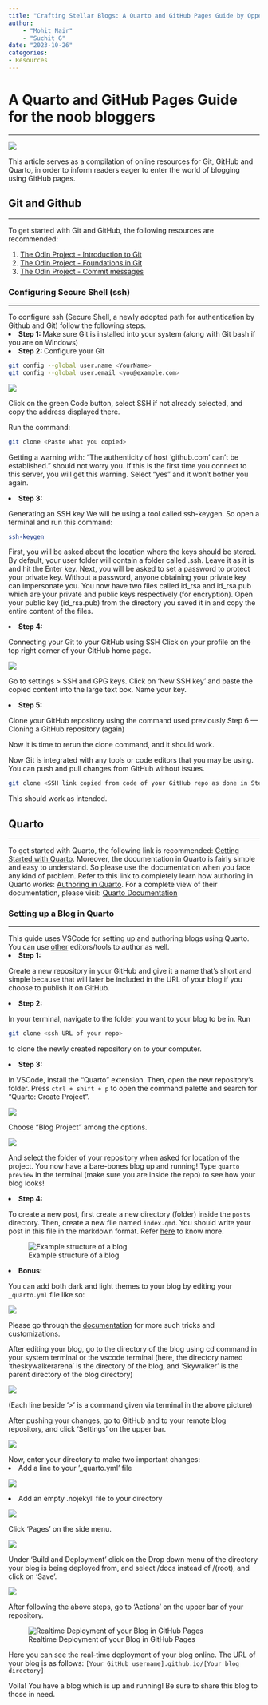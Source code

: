 ```yaml
---
title: "Crafting Stellar Blogs: A Quarto and GitHub Pages Guide by Oppenheimer and Skywalker"
author: 
    - "Mohit Nair"
    - "Suchit G"
date: "2023-10-26"
categories:
- Resources
---
```


# A Quarto and GitHub Pages Guide for the noob bloggers
***

![](thumbnail.jpg)

This article serves as a compilation of online resources for Git, GitHub and Quarto, in order to inform readers eager to enter the world of blogging using GitHub pages. 

## Git and Github
***
To get started with Git and GitHub, the following resources are recommended:
<ol>
<li><a href = "https://www.theodinproject.com/lessons/foundations-introduction-to-git">The Odin Project - Introduction to Git</a></li>
<li><a href = "https://www.theodinproject.com/lessons/foundations-git-basics">The Odin Project - Foundations in Git</a></li>
<li><a href = "https://www.theodinproject.com/lessons/foundations-commit-messages">The Odin Project - Commit messages</a></li>
</ol>

### Configuring Secure Shell (ssh)
***
To configure ssh (Secure Shell, a newly adopted path for authentication by Github and Git) follow the following steps.
<li><b>Step 1: </b>Make sure Git is installed into your system (along with Git bash if you are on Windows)</li>
<li><b>Step 2: </b>Configure your Git</li>
```bash
git config --global user.name <YourName>
git config --global user.email <you@example.com>
```
![](1.png)

Click on the green Code button, select SSH if not already selected, and copy the address displayed there.

Run the command: 
```bash
git clone <Paste what you copied>
```
Getting a warning with: “The authenticity of host ‘github.com’ can’t be established.” should not worry you. If this is the first time you connect to this server, you will get this warning. Select “yes” and it won’t bother you again.



<li><b>Step 3: </b></li>Generating an SSH key
We will be using a tool called ssh-keygen. So open a terminal and run this command:
```bash
ssh-keygen
```
First, you will be asked about the location where the keys should be stored. By default, your user folder will contain a folder called .ssh. Leave it as it is and hit the Enter key.
Next, you will be asked to set a password to protect your private key. Without a password, anyone obtaining your private key can impersonate you.
You now have two files called id_rsa and id_rsa.pub which are your private and public keys respectively (for encryption).
Open your public key (id_rsa.pub) from the directory you saved it in and copy the entire content of the files.

<li><b>Step 4: </b></li>Connecting your Git to your GitHub using SSH
Click on your profile on the top right corner of your GitHub home page.






![](2.png)








Go to settings > SSH and GPG keys.
Click on 'New SSH key' and paste the copied content into the large text box. Name your key.

<li><b>Step 5: </b></li>Clone your GitHub repository using the command used previously
Step 6 — Cloning a GitHub repository (again)

Now it is time to rerun the clone command, and it should work.

Now Git is integrated with any tools or code editors that you may be using. You can push and pull changes from GitHub without issues.
```bash
git clone <SSH link copied from code of your GitHub repo as done in Step 2>
```
This should work as intended.




## Quarto
***
To get started with Quarto, the following link is recommended: <a href = "https://quarto.org/docs/get-started/">Getting Started with Quarto</a>.
Moreover, the documentation in Quarto is fairly simple and easy to understand. So please use the documentation when you face any kind of problem.
Refer to this link to completely learn how authoring in Quarto works: <a href = "https://quarto.org/docs/get-started/authoring/vscode.html">Authoring in Quarto</a>. For a complete view of their documentation, please visit: <a href = "https://quarto.org/docs/guide/">Quarto Documentation</a>

### Setting up a Blog in Quarto
***
This guide uses VSCode for setting up and authoring blogs using Quarto. You can use [other](https://quarto.org/docs/get-started/) editors/tools to author as well.
<li><b>Step 1: </b></li> Create a new repository in your GitHub and give it a name that's short and simple because that will later be included in the URL of your blog if you choose to publish it on GitHub.

<li><b>Step 2: </b></li> In your terminal, navigate to the folder you want to your blog to be in. Run
```bash
git clone <ssh URL of your repo>
```
to clone the newly created repository on to your computer.

<li><b>Step 3: </b></li> In VSCode, install the "Quarto" extension. Then, open the new repository's folder. Press `ctrl + shift + p` to open the command palette and search for "Quarto: Create Project".

![](3.png)

Choose "Blog Project" among the options.

![](4.png)

And select the folder of your repository when asked for location of the project. You now have a bare-bones blog up and running! Type `quarto preview` in the terminal (make sure you are inside the repo) to see how your blog looks!

<li><b>Step 4: </b></li> To create a new post, first create a new directory (folder) inside the `posts` directory. Then, create a new file named `index.qmd`. You should write your post in this file in the markdown format. Refer [here](https://quarto.org/docs/websites/website-blog.html) to know more.

![Example structure of a blog](6.png)

<li><b>Bonus: </b></li>
You can add both dark and light themes to your blog by editing your `_quarto.yml` file like so:

![](5.png)

Please go through the [documentation](https://quarto.org/docs/guide/) for more such tricks and customizations.

After editing your blog, go to the directory of the blog using cd command in your system terminal or the vscode terminal (here, the directory named 'theskywalkerarena' is the directory of the blog, and 'Skywalker' is the parent directory of the blog directory)

![](7.png)

(Each line beside '>' is a command given via terminal in the above picture)

After pushing your changes, go to GitHub and to your remote blog repository, and click 'Settings' on the upper bar.

![](8.png)

Now, enter your directory to make two important changes:
<li>Add a line to your '_quarto.yml' file</li>

![](13.png)

<li>Add an empty .nojekyll file to your directory</li>

![](14.png)

Click 'Pages' on the side menu.

![](9.png)

Under 'Build and Deployment' click on the Drop down menu of the directory your blog is being deployed from, and select /docs instead of /(root), and click on 'Save'.

![](10.png)

After following the above steps, go to 'Actions' on the upper bar of your repository.

![Realtime Deployment of your Blog in GitHub Pages](11.png)

Here you can see the real-time deployment of your blog online. The URL of your blog is as follows: ```[Your GitHub username].github.io/[Your blog directory]```

Voila! You have a blog which is up and running! Be sure to share this blog to those in need.
